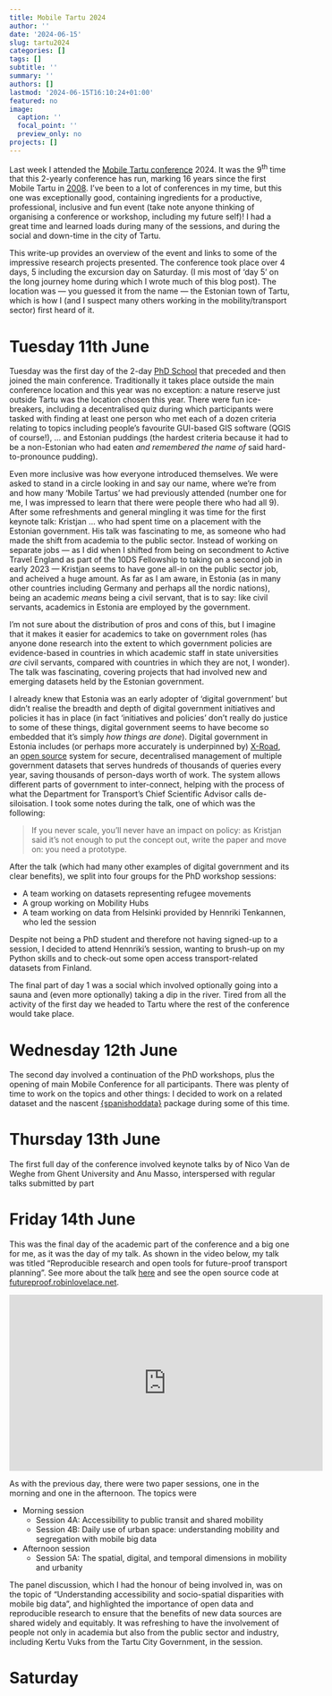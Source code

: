 ```yaml
---
title: Mobile Tartu 2024
author: ''
date: '2024-06-15'
slug: tartu2024
categories: []
tags: []
subtitle: ''
summary: ''
authors: []
lastmod: '2024-06-15T16:10:24+01:00'
featured: no
image:
  caption: ''
  focal_point: ''
  preview_only: no
projects: []
---
```



<!-- Mobile Tartu Conference 2024
Accessibility
Mobile Tartu 2024 Conference Programme

Programme

We want to let you know that the event organisers may need to adjust the event program if circumstances require.
11 June PhD School Outside of Tartu
11.00-12.00	PhD School Opening and morning coffee
12.00-13.00	PhD School Lecture by Prof Kristjan Vassil (University of Tartu)
Sensors, data, and decisions: The next generation of predictive public services
13.00-14.00	Lunch
14.00-16.00	4 Parallel Workshops
16.00-16.30	Coffee break
16.30-17.15	Public Sector Lecture by Grigori Parfjonov (Tallinn Transport Department)
Transport Data as the Key to Social Engineering
17.15-18.00	Private Sector Lecture by Joonas Puura (Bolt)
Data-Driven Mobility: Improving Trip Experience with Location Data at Bolt
18.00-21.00	Dinner and Social Event

12 June PhD School & Conference
9.00-9.30	Morning Coffee
9.30-12.00	PhD School Parallel Workshops
12.00-13.00	Lunch
13.00-15.00	PhD School Workshops
13.45-15.15	Tartu City Bike Tour
15.00-16.00	Conference Registration
16.00-16.30	Conference Opening

Age Poom (University of Tartu)

Kstina Noormets (University of Tartu, Director of Administration)

Jiri Tintera (Tartu City Government, City Architect)
16.30-17.30	Rein Ahas Lecture by Prof Jukka Krisp (University of Augsburg/University of Tartu)
Location Based Services – conceptual perspectives for mobility research, navigation, and wayfinding

Session Chair: Age Poom (University of Tartu)
17.30-18.00	Welcome Drinks and Snacks
18.00-18.40	Poster Session – Human Mobility Analysis for Advancing Just and Sustainable Futures
18.40-20.00	Paper Sessions – 1A & 1B

Session 1A – Advancing the methodologies for population mobility studies and official statistics

Session chair: Olle Järv (University of Helsinki)

Erki Saluveer (Positium), Margus Tiru (Positium), Florabela Carausu (GOPA Worldwide Consultants), Kadri Arrak (Positium), Loredana Di Consiglio (Italian Statistical Institute – ISTAT), Matthias Offermans (Statistics Netherlands – CBS), Miguel Picornell (Nommon Solutions and Technologies), Ricardo Herranz (Nommon Solutions and Technologies), Tiziana Tuoto (Italian Statistical Institute – ISTAT), Villem Tonnison (Positium) –
A processing pipeline for European official statistics: towards standardisation of mobile network operator data processing

Anto Aasa (University of Tartu), Jürgen Öövel (University of Tartu) –
Beauty contest of activity spaces. Comparison of five different methods

Kamil Smolak (Wrocław University of Environmental and Life Sciences), Luca Papplardo (ISTI-CNR), Katarzyna Sila-Nowicka (The University of Auckland), Vanessa Brum-Bastos (University of Canterbury) –
Revisiting temporal scales of human mobility

Yeray Cara Santana (Complutense University of Madrid), Borja, Moya Gómez (Complutense University of Madrid), Juan Carlos (Complutense University of Madrid), García Palomares (Complutense University of Madrid) –
Spatial clustering strategies for analysing urban mobility dynamics


Session 1B – Urban travel environments and greenery in support of active mobility 

Session chair: Tuuli Toivonen (University of Helsinki)

Elias Willberg (University of Helsinki), Robert Klein (University of Helsinki), Christoph Fink (University of Helsinki), Roope Heinonen (University of Helsinki), Tuuli Toivonen (University of Helsinki) –
Access to green travel in Europe – Comparison across 43 large cities

Maarten Hogeweij (Radboud University) –
Physiologically vulnerable pedestrians’ exposure to heat stress in four cities in the Netherlands

J Rafael Verduzco-Torres (University of Glasgow), Michael Sinclair (University of Glasgow) –
Exploring accessibility to urban green spaces: A novel approach using spatial interaction models and mobile app data

Age Poom (University of Tartu), Mairit Saar (University of Tartu), Kaarel Tigane (Estonian University of Life Sciences), Daiga Paršova (University of Tartu), Kairi Kreegipuu (University of Tartu), Kristian Pentus (University of Tartu), Andres Kuusik (University of Tartu) –
Does seasonality matter? Measuring pedestrian perception of seasonal greenery and soundscapes in walking environments

13 June : PhD School & Conference
8.30-9.00	Morning coffee and registration
9.00-10.00	Keynote Speech by Prof Nico Van de Weghe (Ghent University)
Exploring Possibilities: generative AI in human mobility research

Session Chair: Erki Saluveer (Positium)
10.00-11.40	Paper Sessions – 2A & 2B

Session 2A – Understanding active mobility through advanced tools and policy approaches

Session chair: Karl Samuelsson (University of Gävle)

Andres Sevtsuk (MIT), Abdulaziz Alhassan (MIT), Rounaq Basu (MIT), Liu Liu (MIT), Maryam Hosseini (MIT) –
Foot-traffic in New York: a model of pedestrian volumes on the city’s sidewalk network

Avital Angel (Technion-Israel Institute of Technology), Achituv Cohen (University of California), Trisalyn Nelson (University of California), Pnina Plaut (Technion-Israel Institute of Technology) –
Walking on sunshine: studying street-level walkability using mobile app data and machine learning techniques

Ayda Grisiute (ETH Zurich), Martin Raubal (ETH Zurich) –
Cognitive route planning: Leveraging graph-based methods and movement data to align perceived and objective environments in cycling routes

Jordi Grau (Universitat Politècnica de Catalunya/Fundació Eurecat), Aleix, Bassolas (Fundació Eurecat), Julian Vicens (Fundació Eurecat) –
Electric and mechanical bike usage dynamics in Barcelona’s bike-sharing system: a predictive maintenance perspective

Karl Saidla (University of Tartu), Elias Willberg (University of Helsinki), Bryan Vallejo ( Aalto University), Siiri Silm (University of Tartu), Age Poom (University of Tartu) –
Policy for bike share success in cities big and small: Helsinki, Finland, and Tartu, Estonia


Session 2B – Understanding population mobility flows for crisis management

Session chair: Siim Esko (Positium)

Ago Tominga (University of Tartu), Henrik Veenpere (Estonian Rescue Board), Siiri Silm (University of Tartu) –
What population statistics crisis managers actually need? Calculating indicators based on four years of mobile positioning data

Bilgecag Aydogdu (Utrecht University), Albert Ali Salah (Utrecht University), Subhi Gunes (Turkcell Technology) –
The role of social connections in crisis-driven migration and mobility behaviour

Rodgers Iradukunda (University of Liverpool), Francisci Rowe (University of Liverpool), Elisabetta Pietrostefani (University of Liverpool) –
Using smartphone GPS data to explore internal population displacement during the early months of the Russia-Ukraine conflict

Egor Kotov (Max Planck Institute for Demographic Research/Universitat Pompeu Fabra), Frederic Bartumeus (Centre d’Estudis Avançats de Blanes/Institució Catalana de Recerca i Estudis Avançats), John Palmer (Universitat Pompeu Fabra) –
Effects of human mobility on the spread of disease-transmitting mosquitoes in Spain: Insights from mobile phone data
11.40-13.00	Lunch
13.00-14.40	Paper Sessions – 3A & 3B

Session 3A – Mobile big data in tourism and cross-border commuting research

Session chair: Ate Poorthuis (KU Leuven)

Olle Järv (University of Helsinki), Håvard W. Aagesen (University of Helsinki), Ate Poorthuis (KU Leuven) –
Understanding cross-border regions in Europe from the mobility of people: Insights from Big Data

Oleksandr Karasov (University of Helsinki), Olle Järv (University of Helsinki), Kamyar Hasanzadeh (University of Helsinki) –
Understanding temporal variations in activity spaces of cross-border commuters from social media in the Greater Region of Luxembourg

Tuomas Väisänen (University of Helsinki), Olle Järv (University of Helsinki), Michaela Söderholm (University of Helsinki) –
Is long-distance commuting dead in Europe after COVID-19? Insights from georeferenced social media data

Kamil Choromański (Warsaw University of Technology), Mariusz Ciesielski (Forest Research Institute), Karolina Taczanowska (University of Natural Resources and Life Sciences, Vienna) –
Spatial big data perspective on forest tourism in Poland based on floating car data

Janika Raun (University of Tartu/University of Helsinki), Olle Järv (University of Helsinki), Tatu Leppämäki (University of Helsinki), Tuuli Toivonen (University of Helsinki) –
Understanding changes of visitors in national parks from mobile data: the COVID-19 short- and long-term influence


Session 3B – Special NECTAR session: Transport information extraction from mobile big data

Session chair: Luc Wismans (University of Twente) & Siiri Silm (University of Tartu)

Marina Toger (Uppsala University), Liel David (Weizmann Institute of Science), Eran Ben-Elia (Ben-Gurion University), Dan Vilenchik (Ben-Gurion University) –
Privacy-sensitive approach for sparse reconstruction of users’ points-of-interest and route trajectories from mobile phone data using a Hidden Markov Model

Zachary Strain-Fajth (Flowminder Foundation), Roland Hosner (Flowminder Foundation), Véronique Lefebvre (Flowminder Foundation) –
Using survey data to correct for representation biases in mobility indicators derived from mobile operator data to produce high-frequency estimates of population and internal mobility

Raquel Sánchez-Cauce (Nommon Solutions and Technologies), Oliva G. Cantú Ros (Nommon Solutions and Technologies), Pablo Ruiz (Nommon Solutions and Technologies), Javier Burrieza-Galán (Nommon Solutions and Technologies) –
Identification and characterisation of delivery trips from mobile network and logistic operator data

Gerard Franco Panades (Servei Català de Trànsit/CARNET Barcelona/Technical University of Catalonia), Lluís Jofre-Roca (CommSensLab-UPC), Laia Pagès Giralt (CARNET Barcelona), Oscar Llatje Hierro (Servei Català de Trànsit) –
Detecting road accidents through deep learning models trained on GPS speed data

Lennert Verhulst (Ghent University), Corneel Casier (Ghent University), Frank Witlox (Ghent University) –
Street closures, shared mobility and their potential travel behaviour effects: an agent-based simulation approach
14.40-16.00	PhD School Workshop Presentations

Session chair: Ago Tominga (University of Tartu)
16.00-16.30	Coffee break
16.30-17.15	Keynote Speech by Assoc Prof Anu Masso (Tallinn University of Technology)
Mobility Data Justice: Estonian Data Manifesto

Session Chair: Anto Aasa (University of Tartu)
17.15-18:00	Panel Discussion Advancing human mobility research with AI

Moderator: Anto Aasa (University of Tartu)

Nico Van de Weghe (Ghent University)

Anu Masso (Tallinn University of Technology)

Erki Saluveer (Positium)
19.00-22.00	Conference Dinner @ Kolm Tilli

14 June : PhD School & Conference
8.30-10.00	Morning Coffee and Registration
9.00-10.00	PhD School Reflections (only for PhD School participants)
10.00-11.00	Keynote Speech by Dr Robin Lovelace (University of Leeds/Active Travel England)
Reproducible research and open tools for future-proof transport planning

Session Chair: Henrikki Tenkanen (Aalto University)
11.00-12.30	Paper Sessions 4A & 4B

Session 4A –Accessibility to public transit and shared mobility

Session chair: Elias Willberg (University of Helsinki)

Ate Poorthuis (KU Leuven) –
A standardized dataset for comprehensive national analysis of public transportation accessibility in Belgium and the Netherlands

Eirik Melaa Skjelsvik (Norwegian University of Technology and Science), John Östh (OsloMET) –
The modifiable temporal unit problem in public transport equity evaluations

Martin Haamer (University of Tartu), Age Poom (University of Tartu), Anto Aasa (University of Tartu) –
Student movement flows between university campuses in Tartu based on individual timetables

Henrikki Tenkanen (Aalto University), Ngoc Chau (Aalto University), Subhrasankha Dey (Aalto University), Newsha Modjrian (Aalto University), César Marin Flores (Aalto University) –
Big data-driven scenario tools for estimating carbon-reduction potential of transport


Session 4B – Daily use of urban space: understanding mobility and segregation with mobile big data

Session chair: Marina Toger (Uppsala University)

Kerli Müürisepp (University of Helsinki), Matti Manninen (University of Helsinki), Venla Bernelius (Ministry of Education and Culture), Tiit Tammaru (University of Tartu), Tuuli Toivonen (University of Helsinki), Olle Järv (University of Helsinki) –
Spatial integration or isolation? Residential communities’ daily use of urban space in Helsinki based on mobile phone data

Siiri Silm (University of Tartu), Veronika Mooses (University of Tartu), Ago Tominga (University of Tartu) –
Ethnic exposure in activity places – a study with GPS and survey data

Karl Samuelsson (University of Gävle), Anders Brandt, Stephan Barthel (University of Gävle), Noah Linder (Royal Swedish Academy of Science), Nancy Joy Lim (University of Gävle), David Hallman (University of Gävle), Matteo Giusti (University of Surrey) –
Diverse experiences by active travel for carbon neutrality: Longitudinal study reveals a persistent discrepancy across residential contexts

Olena Dominika Holubowska (KU Leuven), Ate Poorthuis (KU Leuven) –
Spaces of diversity: The relation between amenities and mixing among residents with varied income and migration backgrounds in Auckland
12.30-14.00	Lunch
14.00-14.40	Session 5A – The spatial, digital, and temporal dimensions in mobility and urbanity

Session chair: Kerli Müürisepp (University of Helsinki)

Luc Wismans (University of Twente), Karst Geurs (University of Twente), Mehmet Baran Ulak (University of Twente), Sander van der Drift (DAT.Mobility) –
Proximity and digital connectivity measures and impact on social-spatial accessibility inequalities

Matthew Zook (University of Kentucky/University of Tartu) –
Un-fixing the City: The curious case of Burning Man
14.40-15.40	Panel Discussion Understanding accessibility and socio-spatial disparities with mobile big data

Moderator: Matthew Zook (University of Kentucky/University of Tartu)

Robin Lovelace (University of Leeds/Active Travel England)

Kerli Müürisepp (University of Helsinki)

Luc Wismans (University of Twente)

Kertu Vuks (Tartu City Government)
15.40-16.00	Conference Closing
17.30-21.00	Informal Post-Conference Social Event
Virtual presentations

Faraz Malik Awan (University of Glasgow) – Unveiling the potential issues with mobile phone app data usage for travel mode detection
To view third-party content, please accept cookies.

Charlotte van der Lijn (University of St Andrews) – Harnessing gaze tracking in virtual reality for enhanced mobility in urban design

To view third-party content, please accept cookies.

Varun Raturi (University of Glasgow) – Estimating OD matrices using mobile app data: A novel approach to address longitudinal mobile data issues

This research focuses on estimating Origin-Destination (OD) matrices using mobile app data. It introduces a novel method for weighting the data, facilitating longitudinal comparisons. This approach aims to enhance policy-making by providing more accurate and reliable insights using mobile app data. -->


Last week I attended the [Mobile Tartu conference](https://mobiletartu.ut.ee) 2024.
It was the 9^th^ time that this 2-yearly conference has run, marking 16 years since the first Mobile Tartu in [2008](https://mobiletartu2008.mobilitylab.ut.ee/).
I've been to a lot of conferences in my time, but this one was exceptionally good, containing ingredients for a productive, professional, inclusive and fun event (take note anyone thinking of organising a conference or workshop, including my future self)!
I had a great time and learned loads during many of the sessions, and during the social and down-time in the city of Tartu.

This write-up provides an overview of the event and links to some of the impressive research projects presented.
The conference took place over 4 days, 5 including the excursion day on Saturday.
(I mis most of 'day 5' on the long journey home during which I wrote much of this blog post).
The location was --- you guessed it from the name --- the Estonian town of Tartu, which is how I (and I suspect many others working in the mobility/transport sector) first heard of it.

# Tuesday 11th June

Tuesday was the first day of the 2-day [PhD School](https://mobiletartu.ut.ee/phd-course/) that preceded and then joined the main conference.
Traditionally it takes place outside the main conference location and this year was no exception: a nature reserve just outside Tartu was the location chosen this year.
There were fun ice-breakers, including a decentralised quiz during which participants were tasked with finding at least one person who met each of a dozen criteria relating to topics including people's favourite GUI-based GIS software (QGIS of course!), ... and Estonian puddings (the hardest criteria because it had to be a non-Estonian who had eaten *and remembered the name of* said hard-to-pronounce pudding).

Even more inclusive was how everyone introduced themselves.
We were asked to stand in a circle looking in and say our name, where we're from and how many 'Mobile Tartus' we had previously attended (number one for me, I was impressed to learn that there were people there who had all 9).
After some refreshments and general mingling it was time for the first keynote talk: Kristjan ... who had spent time on a placement with the Estonian government.
His talk was fascinating to me, as someone who had made the shift from academia to the public sector.
Instead of working on separate jobs --- as I did when I shifted from being on secondment to Active Travel England as part of the 10DS Fellowship to taking on a second job in early 2023 --- Kristjan seems to have gone all-in on the public sector job, and acheived a huge amount.
As far as I am aware, in Estonia (as in many other countries including Germany and perhaps all the nordic nations), being an academic *means* being a civil servant, that is to say: like civil servants, academics in Estonia are employed by the government.

I'm not sure about the distribution of pros and cons of this, but I imagine that it makes it easier for academics to take on government roles (has anyone done research into the extent to which government policies are evidence-based in countries in which academic staff in state universities *are* civil servants, compared with countries in which they are not, I wonder).
The talk was fascinating, covering projects that had involved new and emerging datasets held by the Estonian government.

I already knew that Estonia was an early adopter of 'digital government' but didn't realise the breadth and depth of digital government initiatives and policies it has in place (in fact 'initiatives and policies' don't really do justice to some of these things, digital government seems to have become so embedded that it's simply *how things are done*).
Digital government in Estonia includes (or perhaps more accurately is underpinned by) [X-Road](https://x-road.global/), an [open source](https://github.com/nordic-institute/X-Road) system for secure, decentralised management of multiple government datasets that serves hundreds of thousands of queries every year, saving thousands of person-days worth of work.
The system allows different parts of government to inter-connect, helping with the process of what the Department for Transport's Chief Scientific Advisor calls de-siloisation.
I took some notes during the talk, one of which was the following:

> If you never scale, you'll never have an impact on policy: as Kristjan said it's not enough to put the concept out, write the paper and move on: you need a prototype.

After the talk (which had many other examples of digital government and its clear benefits), we split into four groups for the PhD workshop sessions:

- A team working on datasets representing refugee movements
- A group working on Mobility Hubs
- A team working on data from Helsinki provided by Hennriki Tenkannen, who led the session

Despite not being a PhD student and therefore not having signed-up to a session, I decided to attend Hennriki's session, wanting to brush-up on my Python skills and to check-out some open access transport-related datasets from Finland.

The final part of day 1 was a social which involved optionally going into a sauna and (even more optionally) taking a dip in the river.
Tired from all the activity of the first day we headed to Tartu where the rest of the conference would take place.

# Wednesday 12th June

The second day involved a continuation of the PhD workshops, plus the opening of main Mobile Conference for all participants.
There was plenty of time to work on the topics and other things: I decided to work on a related dataset and the nascent [{spanishoddata}](https://github.com/Robinlovelace/spanishoddata) package during some of this time.

# Thursday 13th June

The first full day of the conference involved keynote talks by of Nico Van de Weghe from Ghent University and Anu Masso, interspersed with regular talks submitted by part

# Friday 14th June

This was the final day of the academic part of the conference and a big one for me, as it was the day of my talk.
As shown in the video below, my talk was titled "Reproducible research and open tools for future-proof transport planning".
See more about the talk [here](https://www.robinlovelace.net/talk/reproducible-research-and-open-tools-for-future-proof-transport-planning/) and see the open source code at [futureproof.robinlovelace.net](https://future-proof.robinlovelace.net/).

<iframe width="560" height="315" src="https://www.youtube.com/embed/BMYF3PybMiU?si=3U7YmRwHBrdqp3qx" title="YouTube video player" frameborder="0" allow="accelerometer; autoplay; clipboard-write; encrypted-media; gyroscope; picture-in-picture; web-share" referrerpolicy="strict-origin-when-cross-origin" allowfullscreen></iframe>

As with the previous day, there were two paper sessions, one in the morning and one in the afternoon.
The topics were

- Morning session
    - Session 4A: Accessibility to public transit and shared mobility
    - Session 4B: Daily use of urban space: understanding mobility and segregation with mobile big data
- Afternoon session
    - Session 5A: The spatial, digital, and temporal dimensions in mobility and urbanity

The panel discussion, which I had the honour of being involved in, was on the topic of "Understanding accessibility and socio-spatial disparities with mobile big data", and highlighted the importance of open data and reproducible research to ensure that the benefits of new data sources are shared widely and equitably.
It was refreshing to have the involvement of people not only in academia but also from the public sector and industry, including Kertu Vuks from the Tartu City Government, in the session.




# Saturday